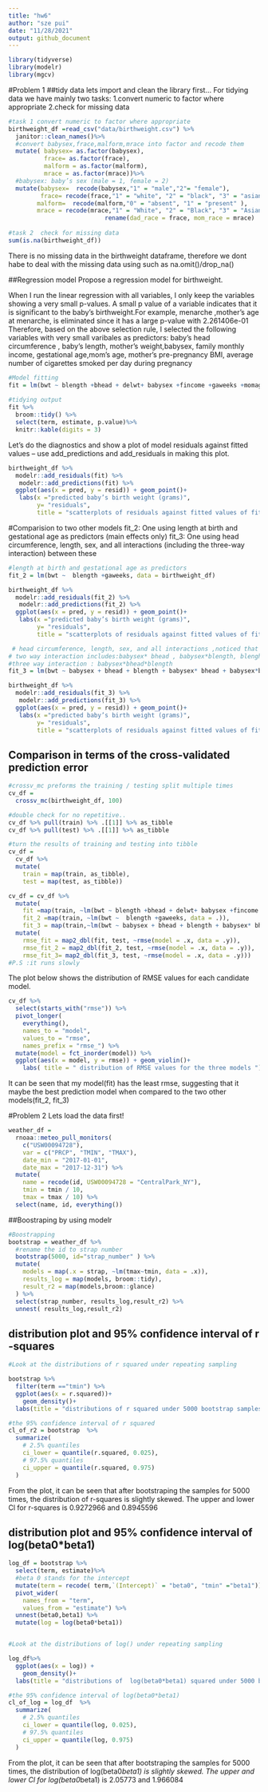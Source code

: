 ```yaml
---
title: "hw6"
author: "sze pui"
date: "11/28/2021"
output: github_document
---
```

```r
library(tidyverse)
library(modelr)
library(mgcv)
```

#Problem 1
##tidy data
lets import and clean the library first...
For  tidying data we have mainly two tasks: 
1.convert numeric to factor where appropriate
2.check for missing data

```r
#task 1 convert numeric to factor where appropriate
birthweight_df =read_csv("data/birthweight.csv") %>% 
  janitor::clean_names()%>% 
  #convert babysex,frace,malform,mrace into factor and recode them 
  mutate( babysex= as.factor(babysex),
          frace= as.factor(frace),
          malform = as.factor(malform),
          mrace = as.factor(mrace))%>% 
  #babysex: baby’s sex (male = 1, female = 2)
  mutate(babysex=  recode(babysex,"1" = "male","2"= "female"),
         frace= recode(frace,"1" = "white", "2" = "black", "3" = "asian", "4" = "puerto rican", "8" = "other", "9" = "unknown"),
        malform=  recode(malform,"0" = "absent", "1" = "present" ),
        mrace = recode(mrace,"1" = "White", "2" = "Black", "3" = "Asian", "4" = "Puerto Rican", "8" = "Other")) %>% 
                           rename(dad_race = frace, mom_race = mrace)
  
#task 2  check for missing data
sum(is.na(birthweight_df))
```
There is no missing data in the birthweight dataframe, therefore we dont habe to deal with the missing data using such as na.omit()/drop_na()

##Regression model
Propose a regression model for birthweight.

When I run the linear regression with all variables, I only keep the variables showing a very small p-values. A small p value of a variable indicates that it is significant to the baby's birthweight.For example, menarche ,mother’s age at menarche, is eliminated since it has a large p-value with 2.261406e-01	
Therefore, based on the above selection rule, I selected the following variables with very small varibales as predictors: baby’s head circumference , baby’s length, mother’s weight,babysex, family monthly income, gestational age,mom's age,  mother’s pre-pregnancy BMI, average number of cigarettes smoked per day during pregnancy
```r
#Model fitting
fit = lm(bwt ~ blength +bhead + delwt+ babysex +fincome +gaweeks +momage +ppbmi +smoken , data = birthweight_df) 
 
#tidying output 
fit %>% 
  broom::tidy() %>% 
  select(term, estimate, p.value)%>% 
  knitr::kable(digits = 3)


```
Let's do the diagnostics and show a plot of model residuals against fitted values – use add_predictions and add_residuals in making this plot.
```r
birthweight_df %>% 
  modelr::add_residuals(fit) %>% 
   modelr::add_predictions(fit) %>% 
  ggplot(aes(x = pred, y = resid)) + geom_point()+
   labs(x ="predicted baby’s birth weight (grams)", 
        y= "residuals", 
        title = "scatterplots of residuals against fitted values of fit_1")
```

#Comparision to two other models 
fit_2: One using length at birth and gestational age as predictors (main effects only)
fit_3: One using head circumference, length, sex, and all interactions (including the three-way interaction) between these
```r
#length at birth and gestational age as predictors
fit_2 = lm(bwt ~  blength +gaweeks, data = birthweight_df)

birthweight_df %>% 
  modelr::add_residuals(fit_2) %>% 
   modelr::add_predictions(fit_2) %>% 
  ggplot(aes(x = pred, y = resid)) + geom_point()+
   labs(x ="predicted baby’s birth weight (grams)", 
        y= "residuals", 
        title = "scatterplots of residuals against fitted values of fit_2")

 # head circumference, length, sex, and all interactions ,noticed that the interaction between predictors can be caclulated by using multiply
# two way interaction includes:babysex* bhead , babysex*blength, blenght*bhead 
#three way interaction : babysex*bhead*blength
fit_3 = lm(bwt ~ babysex + bhead + blength + babysex* bhead + babysex*blength + blength*bhead + babysex*bhead*blength, data = birthweight_df)

birthweight_df %>% 
  modelr::add_residuals(fit_3) %>% 
   modelr::add_predictions(fit_3) %>% 
  ggplot(aes(x = pred, y = resid)) + geom_point()+
   labs(x ="predicted baby’s birth weight (grams)", 
        y= "residuals", 
        title = "scatterplots of residuals against fitted values of fit_3")
```

## Comparison in terms of the cross-validated prediction error

```r
#crossv_mc preforms the training / testing split multiple times
cv_df = 
  crossv_mc(birthweight_df, 100) 

#double check for no repetitive..
cv_df %>% pull(train) %>% .[[1]] %>% as_tibble
cv_df %>% pull(test) %>% .[[1]] %>% as_tibble

#turn the results of training and testing into tibble
cv_df =
  cv_df %>% 
  mutate(
    train = map(train, as_tibble),
    test = map(test, as_tibble))

cv_df = cv_df %>% 
  mutate(
    fit =map(train, ~lm(bwt ~ blength +bhead + delwt+ babysex +fincome +gaweeks +momage +ppbmi +smoken ,data = .)),
    fit_2 =map(train, ~lm(bwt ~  blength +gaweeks, data = .)),
    fit_3 = map(train,~lm(bwt ~ babysex + bhead + blength + babysex* bhead + babysex*blength + blength*bhead + babysex*bhead*blength, data = .)))%>% 
  mutate(
    rmse_fit = map2_dbl(fit, test, ~rmse(model = .x, data = .y)),
    rmse_fit_2 = map2_dbl(fit_2, test, ~rmse(model = .x, data = .y)),
    rmse_fit_3= map2_dbl(fit_3, test, ~rmse(model = .x, data = .y)))
#P.S :it runs slowly
```

The plot below shows the distribution of RMSE values for each candidate model.
```r
cv_df %>% 
  select(starts_with("rmse")) %>% 
  pivot_longer(
    everything(),
    names_to = "model", 
    values_to = "rmse",
    names_prefix = "rmse_") %>% 
  mutate(model = fct_inorder(model)) %>% 
  ggplot(aes(x = model, y = rmse)) + geom_violin()+
    labs( title = " distribution of RMSE values for the three models ")

```

It can be seen that my model(fit) has the least rmse, suggesting that it maybe the best prediction model when compared to the two other models(fit_2, fit_3)


#Problem 2 
Lets load the data first!
```r
weather_df = 
  rnoaa::meteo_pull_monitors(
    c("USW00094728"),
    var = c("PRCP", "TMIN", "TMAX"), 
    date_min = "2017-01-01",
    date_max = "2017-12-31") %>%
  mutate(
    name = recode(id, USW00094728 = "CentralPark_NY"),
    tmin = tmin / 10,
    tmax = tmax / 10) %>%
  select(name, id, everything())
```
##Boostraping by using modelr 
```r
#Boostrapping 
bootstrap = weather_df %>% 
  #rename the id to strap number 
  bootstrap(5000, id="strap_number" ) %>% 
  mutate(
    models = map(.x = strap, ~lm(tmax~tmin, data = .x)), 
    results_log = map(models, broom::tidy),
    result_r2 = map(models,broom::glance)
  ) %>% 
  select(strap_number, results_log,result_r2) %>% 
  unnest( results_log,result_r2)
```
## distribution plot and  95% confidence interval of r -squares
```r
#Look at the distributions of r squared under repeating sampling

bootstrap %>% 
  filter(term =="tmin") %>% 
  ggplot(aes(x = r.squared))+
    geom_density()+ 
  labs(title = "distributions of r squared under 5000 bootstrap samples")

#the 95% confidence interval of r squared
cl_of_r2 = bootstrap  %>% 
  summarize(
    # 2.5% quantiles
    ci_lower = quantile(r.squared, 0.025),
    # 97.5% quantiles
    ci_upper = quantile(r.squared, 0.975)
  )
```
From the plot, it can be seen that after bootstraping the samples for 5000 times, the distribution of r-squares is slightly skewed. The upper and lower Cl for r-squares is 0.9272966	and 0.8945596	


## distribution plot and 95% confidence interval of log(beta0*beta1)

```r
log_df = bootstrap %>% 
  select(term, estimate)%>%
  #beta 0 stands for the intercept 
  mutate(term = recode( term,`(Intercept)` = "beta0", "tmin" ="beta1"))%>% 
  pivot_wider(
    names_from = "term",
    values_from = "estimate") %>%
  unnest(beta0,beta1) %>%
  mutate(log = log(beta0*beta1))


#Look at the distributions of log() under repeating sampling

log_df%>% 
  ggplot(aes(x = log)) +
    geom_density()+
  labs(title = "distributions of  log(beta0*beta1) squared under 5000 bootstrap samples")

#the 95% confidence interval of log(beta0*beta1)
cl_of_log = log_df  %>% 
  summarize(
    # 2.5% quantiles
    ci_lower = quantile(log, 0.025),
    # 97.5% quantiles
    ci_upper = quantile(log, 0.975)
  )
```

From the plot, it can be seen that after bootstraping the samples for 5000 times, the distribution of log(beta0*beta1) is slightly skewed. The upper and lower Cl for log(beta0*beta1) is 2.05773	and 1.966084	



